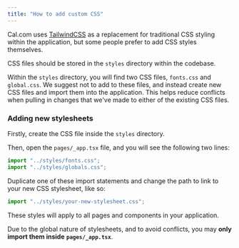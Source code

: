 ```yaml
---
title: "How to add custom CSS"
---
```


Cal.com uses [TailwindCSS](https://tailwindcss.com/) as a replacement for traditional CSS styling within the application, but some people prefer to add CSS styles themselves.

CSS files should be stored in the `styles` directory within the codebase.

Within the `styles` directory, you will find two CSS files, `fonts.css` and `global.css`. We suggest not to add to these files, and instead create new CSS files and import them into the application. This helps reduce conflicts when pulling in changes that we've made to either of the existing CSS files.

### Adding new stylesheets

Firstly, create the CSS file inside the `styles` directory.

Then, open the `pages/_app.tsx` file, and you will see the following two lines:

```js
import "../styles/fonts.css";
import "../styles/globals.css";
```

Duplicate one of these import statements and change the path to link to your new CSS stylesheet, like so:

```js
import "../styles/your-new-stylesheet.css";
```

<Info>
These styles will apply to all pages and components in your application.
</Info>

Due to the global nature of stylesheets, and to avoid conflicts, you may **only import them inside** **`pages/_app.tsx`**.
